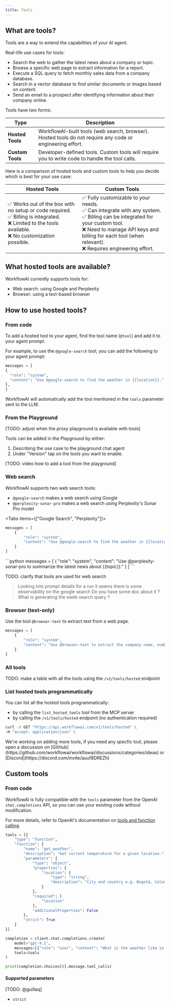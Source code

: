 ```yaml
---
title: Tools
---
```



## What are tools?

Tools are a way to extend the capabilities of your AI agent.

Real-life use cases for tools:
- Search the web to gather the latest news about a company or topic.
- Browse a specific web page to extract information for a report.
- Execute a SQL query to fetch monthly sales data from a company database.
- Search in a vector database to find similar documents or images based on content.
- Send an email to a prospect after identifying information about their company online.

Tools have two forms:

| Type              | Description                                                                                      |
|-------------------|--------------------------------------------------------------------------------------------------|
| **Hosted Tools**  | WorkflowAI-built tools (web search, browser). Hosted tools do not require any code or engineering effort. |
| **Custom Tools**  | Developer-defined tools. Custom tools will require you to write code to handle the tool calls.   |

Here is a comparison of hosted tools and custom tools to help you decide which is best for your use case:

| **Hosted Tools** | **Custom Tools** |
|------------------|------------------|
| ✅ Works out of the box with no setup or code required.<br />✅ Billing is integrated.<br />❌ Limited to the tools available.<br />❌ No customization possible. | ✅ Fully customizable to your needs.<br />✅ Can integrate with any system.<br />✅ Billing can be integrated for your custom tool.<br />❌ Need to manage API keys and billing for each tool (when relevant).<br />❌ Requires engineering effort. |

## What hosted tools are available?

WorkflowAI currently supports tools for:
- Web search: using Google and Perplexity
- Browser: using a text-based browser

## How to use hosted tools?

### From code

To add a hosted tool to your agent, find the tool name (`@tool`) and add it to your agent prompt.

For example, to use the `@google-search` tool, you can add the following to your agent prompt:

```python
messages = [
{
  "role": "system",
  "content": "Use @google-search to find the weather in {{location}}."
},
]
```

WorkflowAI will automatically add the tool mentioned in the `tools` parameter sent to the LLM.

### From the Playground

[TODO: adjust when the proxy playground is available with tools]

Tools can be added in the Playground by either:
1. Describing the use case to the playground chat agent 
2. Under "Version" tap on the tools you want to enable.

[TODO: video how to add a tool from the playground]

### Web search

WorkflowAI supports two web search tools:
- `@google-search` makes a web search using Google
- `@perplexity-sonar-pro` makes a web search using Perplexity's Sonar Pro model

<Tabs items={["Google Search", "Perplexity"]}>
  <Tab>
  ```python
  messages = [
      {
          "role": "system",
          "content": "Use @google-search to find the weather in {{location}}."
      }
  ]
  ```
  </Tab>
  <Tab>
  ```python
  messages = [
      {
          "role": "system",
          "content": "Use @perplexity-sonar-pro to summarize the latest news about {{topic}}."
      }
  ]
  ```
  </Tab>
</Tabs>

TODO: clarify that tools are used for web search
> Looking into prompt details for a run it seems there is some observability on the google search
> Do you have some doc about it ? What is generating the sweb search query ?

### Browser (text-only)

Use the tool `@browser-text` to extract text from a web page.

```python
messages = [
    {
        "role": "system",
        "content": "Use @browser-text to extract the company name, number of employees, and email address from {{company_url}}."
    }
]
```

### All tools

TODO: make a table with all the tools using the `/v1/tools/hosted` endpoint

### List hosted tools programmatically

You can list all the hosted tools programmatically:
- by calling the `list_hosted_tools` tool from the MCP server
- by calling the `/v1/tools/hosted` endpoint (no authentication required)

```bash
curl -X GET "https://api.workflowai.com/v1/tools/hosted" \
-H "accept: application/json" \
```

<Callout type="info">
We're working on adding more tools, if you need any specfic tool, please open a discussion on [GitHub](https://github.com/workflowai/workflowai/discussions/categories/ideas) or [Discord](https://discord.com/invite/auuf8DREZh)
</Callout>

## Custom tools

### From code

WorkflowAI is fully compatible with the `tools` parameter from the OpenAI `chat.completions` API, so you can use your existing code without modification.

For more details, refer to OpenAI's documentation on [tools and function calling](https://platform.openai.com/docs/guides/function-calling).

```python
tools = [{
    "type": "function",
    "function": {
        "name": "get_weather",
        "description": "Get current temperature for a given location.",
        "parameters": {
            "type": "object",
            "properties": {
                "location": {
                    "type": "string",
                    "description": "City and country e.g. Bogotá, Colombia"
                }
            },
            "required": [
                "location"
            ],
            "additionalProperties": False
        },
        "strict": True
    }
}]

completion = client.chat.completions.create(
    model="gpt-4.1",
    messages=[{"role": "user", "content": "What is the weather like in Paris today?"}],
    tools=tools
)

print(completion.choices[0].message.tool_calls)
```

#### Supported parameters

[TODO: @guillaq]
- `strict`